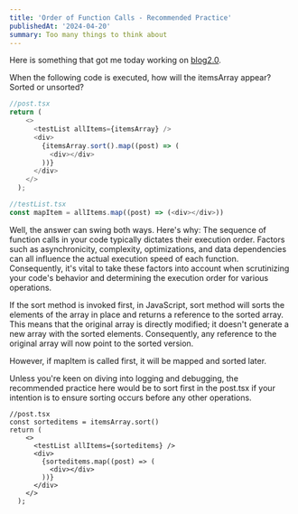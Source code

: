 ```yaml
---
title: 'Order of Function Calls - Recommended Practice'
publishedAt: '2024-04-20'
summary: Too many things to think about
---
```


Here is something that got me today working on 
<a href='https://github.com/ggamsang812/blog2.0' target='_blank'>blog2.0</a>.

When the following code is executed, how will the itemsArray appear? Sorted or unsorted? 
```js
//post.tsx
return (
    <>
      <testList allItems={itemsArray} />
      <div>
        {itemsArray.sort().map((post) => (
          <div></div>
        ))}
      </div>
    </>
  );
```
 
```js
//testList.tsx
const mapItem = allItems.map((post) => (<div></div>))
```
Well, the answer can swing both ways. Here's why: The sequence of function calls in your code typically dictates 
their execution order. Factors such as asynchronicity, complexity, optimizations, and data dependencies can all 
influence the actual execution speed of each function. Consequently, it's vital to take these factors into account 
when scrutinizing your code's behavior and determining the execution order for various operations.

If the sort method is invoked first, in JavaScript, sort method will sorts the elements of the array in place and 
returns a reference to the sorted array. This means that the original array is directly modified; it doesn't 
generate a new array with the sorted elements. Consequently, any reference to the original array will now point to 
the sorted version.

However, if mapItem is called first, it will be mapped and sorted later.

Unless you're keen on diving into logging and debugging, the recommended practice here would be to sort first in 
the post.tsx if your intention is to ensure sorting occurs before any other operations.
```
//post.tsx
const sorteditems = itemsArray.sort()
return (
    <>
      <testList allItems={sorteditems} />
      <div>
        {sorteditems.map((post) => (
          <div></div>
        ))}
      </div>
    </>
  );
```